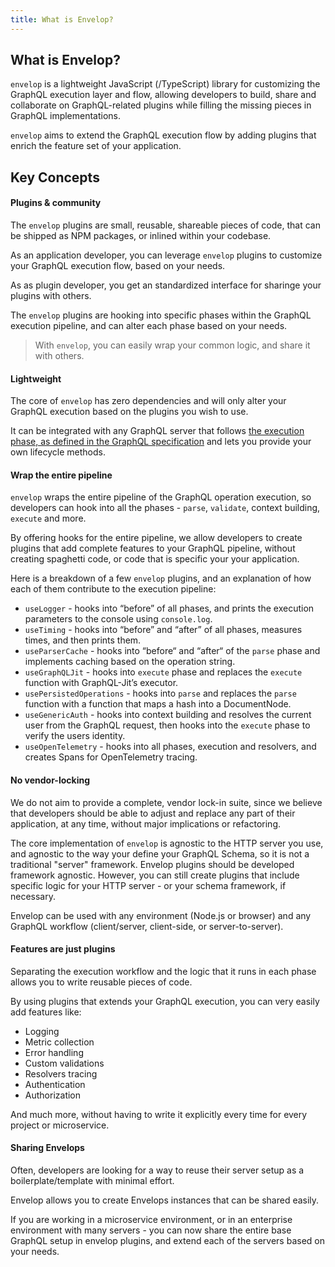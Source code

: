 ```yaml
---
title: What is Envelop?
---
```


## What is Envelop?

`envelop` is a lightweight JavaScript (/TypeScript) library for customizing the GraphQL execution layer and flow, allowing developers to build, share
and collaborate on GraphQL-related plugins while filling the missing pieces in GraphQL implementations.

`envelop` aims to extend the GraphQL execution flow by adding plugins that enrich the feature set of your application.

## Key Concepts

#### Plugins & community

The `envelop` plugins are small, reusable, shareable pieces of code, that can be shipped as NPM packages, or inlined within your codebase.

As an application developer, you can leverage `envelop` plugins to customize your GraphQL execution flow, based on your needs.

As as plugin developer, you get an standardized interface for sharinge your plugins with others.

The `envelop` plugins are hooking into specific phases within the GraphQL execution pipeline, and can alter each phase based on your needs.

> With `envelop`, you can easily wrap your common logic, and share it with others.

#### Lightweight

The core of `envelop` has zero dependencies and will only alter your GraphQL execution based on the plugins you wish to use.

It can be integrated with any GraphQL server that follows [the execution phase, as defined in the GraphQL specification](https://spec.graphql.org/June2018/#sec-Executing-Requests) and lets you provide your own lifecycle methods.

#### Wrap the entire pipeline

`envelop` wraps the entire pipeline of the GraphQL operation execution, so developers can hook into all the phases - `parse`, `validate`, context building, `execute` and more.

By offering hooks for the entire pipeline, we allow developers to create plugins that add complete features to your GraphQL pipeline, without creating spaghetti code, or code that is specific your your application.

Here is a breakdown of a few `envelop` plugins, and an explanation of how each of them contribute to the execution pipeline:

- `useLogger` - hooks into “before” of all phases, and prints the execution parameters to the console using `console.log`.
- `useTiming` - hooks into “before” and “after” of all phases, measures times, and then prints them.
- `useParserCache` - hooks into “before“ and “after“ of the `parse` phase and implements caching based on the operation string.
- `useGraphQLJit` - hooks into `execute` phase and replaces the `execute` function with GraphQL-Jit’s executor.
- `usePersistedOperations` - hooks into `parse` and replaces the `parse` function with a function that maps a hash into a DocumentNode.
- `useGenericAuth` - hooks into context building and resolves the current user from the GraphQL request, then hooks into the `execute` phase to verify the users identity.
- `useOpenTelemetry` - hooks into all phases, execution and resolvers, and creates Spans for OpenTelemetry tracing.

#### No vendor-locking

We do not aim to provide a complete, vendor lock-in suite, since we believe that developers should be able to adjust and replace any part of their application, at any time, without major implications or refactoring.

The core implementation of `envelop` is agnostic to the HTTP server you use, and agnostic to the way your define your GraphQL Schema, so it is not a traditional "server" framework. Envelop plugins should be developed framework agnostic.
However, you can still create plugins that include specific logic for your HTTP server - or your schema framework, if necessary.

Envelop can be used with any environment (Node.js or browser) and any GraphQL workflow (client/server, client-side, or server-to-server).

#### Features are just plugins

Separating the execution workflow and the logic that it runs in each phase allows you to write reusable pieces of code.

By using plugins that extends your GraphQL execution, you can very easily add features like:

- Logging
- Metric collection
- Error handling
- Custom validations
- Resolvers tracing
- Authentication
- Authorization

And <Text as="span" fontWeight="bold">much more</Text>, without having to write it explicitly every time for every project or microservice.

#### Sharing Envelops

Often, developers are looking for a way to reuse their server setup as a boilerplate/template with minimal effort.

Envelop allows you to create Envelops instances that can be shared easily.

If you are working in a microservice environment, or in an enterprise environment with many servers - you can now share the entire base GraphQL setup in envelop plugins, and extend each of the servers based on your needs.
